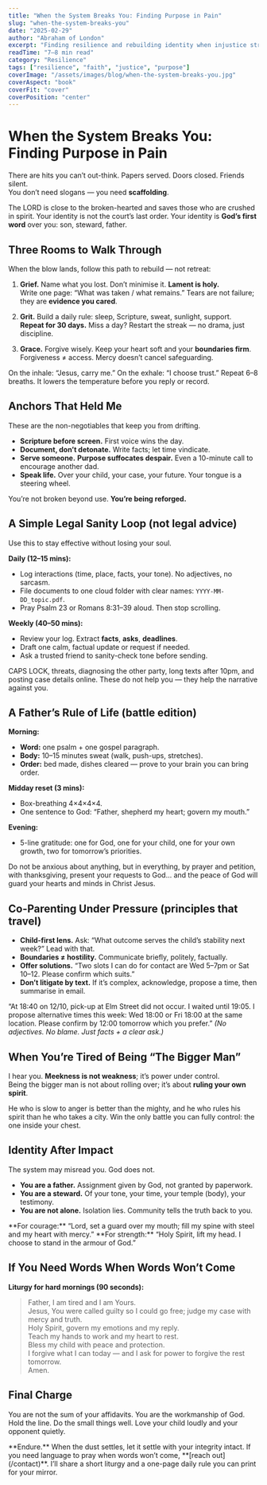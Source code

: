 ```yaml
---
title: "When the System Breaks You: Finding Purpose in Pain"
slug: "when-the-system-breaks-you"
date: "2025-02-29"
author: "Abraham of London"
excerpt: "Finding resilience and rebuilding identity when injustice strikes fathers."
readTime: "7–8 min read"
category: "Resilience"
tags: ["resilience", "faith", "justice", "purpose"]
coverImage: "/assets/images/blog/when-the-system-breaks-you.jpg"
coverAspect: "book"
coverFit: "cover"
coverPosition: "center"
---
```


# When the System Breaks You: Finding Purpose in Pain

There are hits you can’t out-think. Papers served. Doors closed. Friends silent.  
You don’t need slogans — you need **scaffolding**.

<Verse cite="Psalm 34:18">
  The LORD is close to the broken-hearted and saves those who are crushed in spirit.
</Verse>

<PullLine subtle>
  Your identity is not the court’s last order. Your identity is <strong>God’s first word</strong> over you: son, steward, father.
</PullLine>

<Rule />

## Three Rooms to Walk Through

When the blow lands, follow this path to rebuild — not retreat:

1. **Grief.** Name what you lost. Don’t minimise it. **Lament is holy.**  
   Write one page: “What was taken / what remains.” Tears are not failure; they are **evidence you cared**.

2. **Grit.** Build a daily rule: sleep, Scripture, sweat, sunlight, support.  
   **Repeat for 30 days.** Miss a day? Restart the streak — no drama, just discipline.

3. **Grace.** Forgive wisely. Keep your heart soft and your **boundaries firm**.  
   Forgiveness ≠ access. Mercy doesn’t cancel safeguarding.

<Note tone="key" title="Breath prayer (30 seconds)">
  On the inhale: “Jesus, carry me.” On the exhale: “I choose trust.”  
  Repeat 6–8 breaths. It lowers the temperature before you reply or record.
</Note>

<Rule />

## Anchors That Held Me

<PullLine>These are the non-negotiables that keep you from drifting.</PullLine>

- **Scripture before screen.** First voice wins the day.  
- **Document, don’t detonate.** Write facts; let time vindicate.  
- **Serve someone.** **Purpose suffocates despair.** Even a 10-minute call to encourage another dad.  
- **Speak life.** Over your child, your case, your future. Your tongue is a steering wheel.

<PullLine subtle>
  You’re not broken beyond use. <strong>You’re being reforged.</strong>
</PullLine>

<Rule />

## A Simple Legal Sanity Loop (not legal advice)

Use this to stay effective without losing your soul.

**Daily (12–15 mins):**
- Log interactions (time, place, facts, your tone). No adjectives, no sarcasm.  
- File documents to one cloud folder with clear names: `YYYY-MM-DD_topic.pdf`.  
- Pray Psalm 23 or Romans 8:31–39 aloud. Then stop scrolling.

**Weekly (40–50 mins):**
- Review your log. Extract **facts**, **asks**, **deadlines**.  
- Draft one calm, factual update or request if needed.  
- Ask a trusted friend to sanity-check tone before sending.

<Note tone="caution" title="Red flags to avoid">
  CAPS LOCK, threats, diagnosing the other party, long texts after 10pm, and posting case details online.  
  These do not help you — they help the narrative against you.
</Note>

<Rule />

## A Father’s Rule of Life (battle edition)

**Morning:**  
- **Word:** one psalm + one gospel paragraph.  
- **Body:** 10–15 minutes sweat (walk, push-ups, stretches).  
- **Order:** bed made, dishes cleared — prove to your brain you can bring order.

**Midday reset (3 mins):**  
- Box-breathing 4×4×4×4.  
- One sentence to God: “Father, shepherd my heart; govern my mouth.”

**Evening:**  
- 5-line gratitude: one for God, one for your child, one for your own growth, two for tomorrow’s priorities.

<Verse cite="Philippians 4:6–7">
  Do not be anxious about anything, but in everything, by prayer and petition, with thanksgiving, present your requests to God… and the peace of God will guard your hearts and minds in Christ Jesus.
</Verse>

<Rule />

## Co-Parenting Under Pressure (principles that travel)

- **Child-first lens.** Ask: “What outcome serves the child’s stability next week?” Lead with that.  
- **Boundaries ≠ hostility.** Communicate briefly, politely, factually.  
- **Offer solutions.** “Two slots I can do for contact are Wed 5–7pm or Sat 10–12. Please confirm which suits.”  
- **Don’t litigate by text.** If it’s complex, acknowledge, propose a time, then summarise in email.

<Note tone="info" title="Template: factual note after conflict">
  “At 18:40 on 12/10, pick-up at Elm Street did not occur. I waited until 19:05.  
  I propose alternative times this week: Wed 18:00 or Fri 18:00 at the same location.  
  Please confirm by 12:00 tomorrow which you prefer.”  
  <em>(No adjectives. No blame. Just facts + a clear ask.)</em>
</Note>

<Rule />

## When You’re Tired of Being “The Bigger Man”

I hear you. **Meekness is not weakness**; it’s power under control.  
Being the bigger man is not about rolling over; it’s about **ruling your own spirit**.

<Verse cite="Proverbs 16:32">
  He who is slow to anger is better than the mighty, and he who rules his spirit than he who takes a city.
</Verse>

<PullLine>
  Win the only battle you can fully control: the one inside your chest.
</PullLine>

<Rule />

## Identity After Impact

The system may misread you. God does not.

- **You are a father.** Assignment given by God, not granted by paperwork.  
- **You are a steward.** Of your tone, your time, your temple (body), your testimony.  
- **You are not alone.** Isolation lies. Community tells the truth back to you.

<Note tone="key" title="Two short prayers">
  **For courage:** “Lord, set a guard over my mouth; fill my spine with steel and my heart with mercy.”  
  **For strength:** “Holy Spirit, lift my head. I choose to stand in the armour of God.”
</Note>

<Rule />

## If You Need Words When Words Won’t Come

**Liturgy for hard mornings (90 seconds):**

> Father, I am tired and I am Yours.  
> Jesus, You were called guilty so I could go free; judge my case with mercy and truth.  
> Holy Spirit, govern my emotions and my reply.  
> Teach my hands to work and my heart to rest.  
> Bless my child with peace and protection.  
> I forgive what I can today — and I ask for power to forgive the rest tomorrow.  
> Amen.

<Rule />

<ResourcesCTA preset="justice" />

<Rule />

## Final Charge

You are not the sum of your affidavits. You are the workmanship of God.  
Hold the line. Do the small things well. Love your child loudly and your opponent quietly.

<PullLine subtle>
  **Endure.** When the dust settles, let it settle with your integrity intact.
</PullLine>

<Note tone="key" title="Need a hand?">
  If you need language to pray when words won’t come, **[reach out](/contact)**.  
  I’ll share a short liturgy and a one-page daily rule you can print for your mirror.
</Note>
